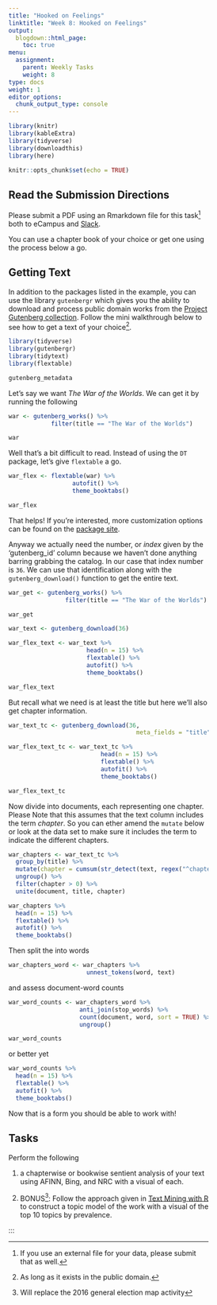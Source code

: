 ```yaml
---
title: "Hooked on Feelings"
linktitle: "Week 8: Hooked on Feelings"
output:
  blogdown::html_page:
    toc: true
menu:
  assignment:
    parent: Weekly Tasks
    weight: 8
type: docs
weight: 1
editor_options: 
  chunk_output_type: console
---
```


<style>
.hvr-sweep-to-left {
  display: inline-block;
  vertical-align: middle;
  -webkit-transform: perspective(1px) translateZ(0);
  transform: perspective(1px) translateZ(0);
  box-shadow: 0 0 1px rgba(0, 0, 0, 0);
  position: relative;
  -webkit-transition-property: color;
  transition-property: color;
  -webkit-transition-duration: 0.25s;
  transition-duration: 0.25s;
}

.hvr-sweep-to-left:before {
  content: "";
  position: absolute;
  z-index: -1;
  top: 0;
  left: 0;
  right: 0;
  bottom: 0;
  background:	#003277;
  -webkit-transform: scaleX(0);
  transform: scaleX(0);
  -webkit-transform-origin: 100% 50%;
  transform-origin: 100% 50%;
  -webkit-transition-property: transform;
  transition-property: transform;
  -webkit-transition-duration: 0.3s;
  transition-duration: 0.3s;
  -webkit-transition-timing-function: ease-out;
  transition-timing-function: ease-out;
}

.hvr-sweep-to-left:hover, .hvr-sweep-to-left:focus, .hvr-sweep-to-left:active {
  color: white;
}

.hvr-sweep-to-left:hover:before, .hvr-sweep-to-left:focus:before, .hvr-sweep-to-left:active:before {
  -webkit-transform: scaleX(1);
  transform: scaleX(1);
}

* {
  box-sizing: border-box;
}

.tabs {
  display: flex;
  flex-wrap: wrap;
  max-width: 700px;
  background: #efefef;
  box-shadow: 0 48px 80px -32px rgba(0,0,0,0.3);
}

.input {
  position: absolute;
  opacity: 0;
}

.label {
  width: 100%;
  padding: 20px 30px;
  background: #e5e5e5;
  cursor: pointer;
  font-weight: bold;
  font-size: 18px;
  color: #7f7f7f;
  transition: background 0.1s, color 0.1s;
}

.label:hover {
  background: #d8d8d8;
}

.label:active {
  background: #ccc;
}

.input:focus + .label {
  box-shadow: inset 0px 0px 0px 3px #2aa1c0;
  z-index: 1;
}

.input:checked + .label {
  background: #fff;
  color: #000;
}

@media (min-width: 600px) {
  .label {
    width: auto;
  }
}

.panel {
  display: none;
  padding: 20px 30px 30px;
  background: #fff;
}

@media (min-width: 600px) {
  .panel {
    order: 99;
  }
}

.input:checked + .label + .panel {
  display: block;
}
</style>

```r
library(knitr)
library(kableExtra)
library(tidyverse)
library(downloadthis)
library(here)
```

```r
knitr::opts_chunk$set(echo = TRUE)
```

## Read the Submission Directions
Please submit a PDF using an Rmarkdown file for this task^[If you use an external file for your data, please submit that as well.] both to eCampus and [Slack](https://2021edp693e.slack.com/archives/C01RG3MB56D){target="_blank"}. 

You can use a chapter book of your choice or get one using the process below a go.

## Getting Text
In addition to the packages listed in the example, you can use the library `gutenbergr` which gives you the ability to download and process public domain works from the [Project Gutenberg collection](https://www.gutenberg.org/){target="_blank"}. Follow the mini walkthrough below to see how to get a text of your choice^[As long as it exists in the public domain.].

```r
library(tidyverse)
library(gutenbergr)
library(tidytext)
library(flextable)

gutenberg_metadata
```

Let's say we want *The War of the Worlds*. We can get it by running the following

```r
war <- gutenberg_works() %>%
            filter(title == "The War of the Worlds")

war
```

Well that's a bit difficult to read. Instead of using the `DT` package, let's give `flextable` a go. 

```r
war_flex <- flextable(war) %>%
                  autofit() %>%
                  theme_booktabs()

war_flex
```

That helps! If you're interested, more customization options can be found on the [package site](https://davidgohel.github.io/flextable/){target="_blank"}.

Anyway we actually need the number, or *index* given by the 'gutenberg_id' column because we haven't done anything barring grabbing the catalog. In our case that index number is `36`. We can use that identification along with the `gutenberg_download()` function to get the entire text.

```r
war_get <- gutenberg_works() %>%
                filter(title == "The War of the Worlds")

war_get
```

```r
war_text <- gutenberg_download(36)

war_flex_text <- war_text %>%
                      head(n = 15) %>%
                      flextable() %>%
                      autofit() %>%
                      theme_booktabs()

war_flex_text
```

But recall what we need is at least the title but here we'll also get chapter information.

```r
war_text_tc <- gutenberg_download(36,
                                    meta_fields = "title")

war_flex_text_tc <- war_text_tc %>%
                          head(n = 15) %>%
                          flextable() %>%
                          autofit() %>%
                          theme_booktabs()

war_flex_text_tc
```

Now divide into documents, each representing one chapter. Please Note that this assumes that the text column includes the term *chapter*. So you can ether amend the `mutate` below or look at the data set to make sure it includes the term to indicate the different chapters.

```r
war_chapters <- war_text_tc %>%
  group_by(title) %>%
  mutate(chapter = cumsum(str_detect(text, regex("^chapter ", ignore_case = TRUE)))) %>%
  ungroup() %>%
  filter(chapter > 0) %>%
  unite(document, title, chapter)

war_chapters %>%
  head(n = 15) %>%
  flextable() %>%
  autofit() %>%
  theme_booktabs()
```

Then split the into words

```r
war_chapters_word <- war_chapters %>%
                      unnest_tokens(word, text)
```

and assess document-word counts

```r
war_word_counts <- war_chapters_word %>%
                    anti_join(stop_words) %>%
                    count(document, word, sort = TRUE) %>%
                    ungroup()

war_word_counts
```

or better yet

```r
war_word_counts %>%
  head(n = 15) %>%
  flextable() %>%
  autofit() %>%
  theme_booktabs()
```

Now that is a form you should be able to work with!

## Tasks

Perform the following

1. a chapterwise or bookwise sentient analysis of your text using AFINN, Bing, and NRC with a visual of each.

2. BONUS^[Will replace the 2016 general election map activity]: Follow the approach given in [Text Mining with R](https://www.tidytextmining.com/){target="_blank"} to construct a topic model of the work with a visual of the top 10 topics by prevalence.

:::